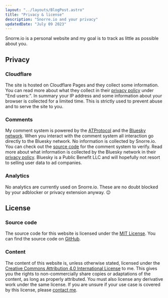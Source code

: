```yaml
---
layout: "../layouts/BlogPost.astro"
title: "Privacy & license"
description: "Snorre.io and your privacy"
updatedDate: "July 09 2023"
---
```


Snorre.io is a personal website and my goal is to track as little as possible about you.

## Privacy

### Cloudflare

The site is hosted on Cloudflare Pages and they collect some information.
You can read more about what they collect in their [privacy policy](https://www.cloudflare.com/privacypolicy/) under "End users:".
In summary your IP address and some information about your browser is collected for a limited time.
This is strictly used to prevent abuse and to serve the site to you.

### Comments

My comment system is powered by the [ATProtocol](https://atproto.com/) and the [Bluesky network](https://blueskyweb.xyz).
When you interact with the comment system all interaction go directly to the Bluesky network.
No information is collected by Snorre.io.
You can check out the [source code](https://github.com/snorremd/snorreio/blob/main/src/components/comments) for the comment system to verify.
Read more about what information is collected by the Bluesky network in their [privacy policy](https://blueskyweb.xyz/support/privacy-policy).
Bluesky is a Public Benefit LLC and will hopefully not resort to selling user data to ad companies.

### Analytics

No analytics are currently used on Snorre.io.
These are no doubt blocked by your adblocker or privacy extension anyway. 😉


## License

### Source code

The source code for this website is licensed under the [MIT License](https://opensource.org/licenses/MIT).
You can find the source code on [GitHub](https://github.com/snorremd/snorreio).

### Content

The content of this website is, unless otherwise stated, licensed under the [Creative Commons Attribution 4.0 International License](https://creativecommons.org/licenses/by/4.0/) to me.
This gives you the rights to non-commercially share copies or adaptations of the content, as long as properly attributed.
You must also license any derivative work under the same license.
If you are unsure if your use case is covered by this license, please [contact me](/about).